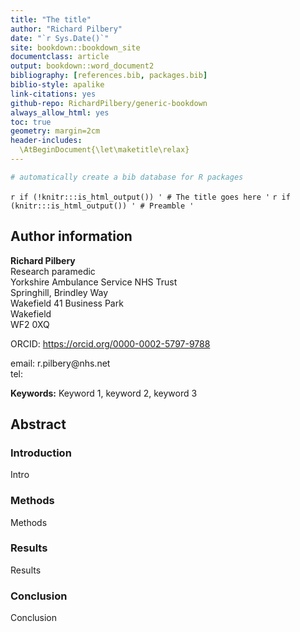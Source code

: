 ```yaml
--- 
title: "The title"
author: "Richard Pilbery"
date: "`r Sys.Date()`"
site: bookdown::bookdown_site
documentclass: article
output: bookdown::word_document2
bibliography: [references.bib, packages.bib]
biblio-style: apalike
link-citations: yes
github-repo: RichardPilbery/generic-bookdown
always_allow_html: yes
toc: true
geometry: margin=2cm
header-includes:
  \AtBeginDocument{\let\maketitle\relax}
---
```


```r
# automatically create a bib database for R packages

```
`r if (!knitr:::is_html_output()) '
# The title goes here
'`
`r if (knitr:::is_html_output()) '
# Preamble
'`

## Author information
| **Richard Pilbery**
| Research paramedic
| Yorkshire Ambulance Service NHS Trust
| Springhill, Brindley Way
| Wakefield 41 Business Park
| Wakefield
| WF2 0XQ

ORCID: [https://orcid.org/0000-0002-5797-9788](https://orcid.org/0000-0002-5797-9788)

| email: r.pilbery@nhs.net
| tel: 




**Keywords:** Keyword 1, keyword 2, keyword 3

## Abstract

### Introduction
Intro

### Methods
Methods

### Results
Results

### Conclusion
Conclusion


